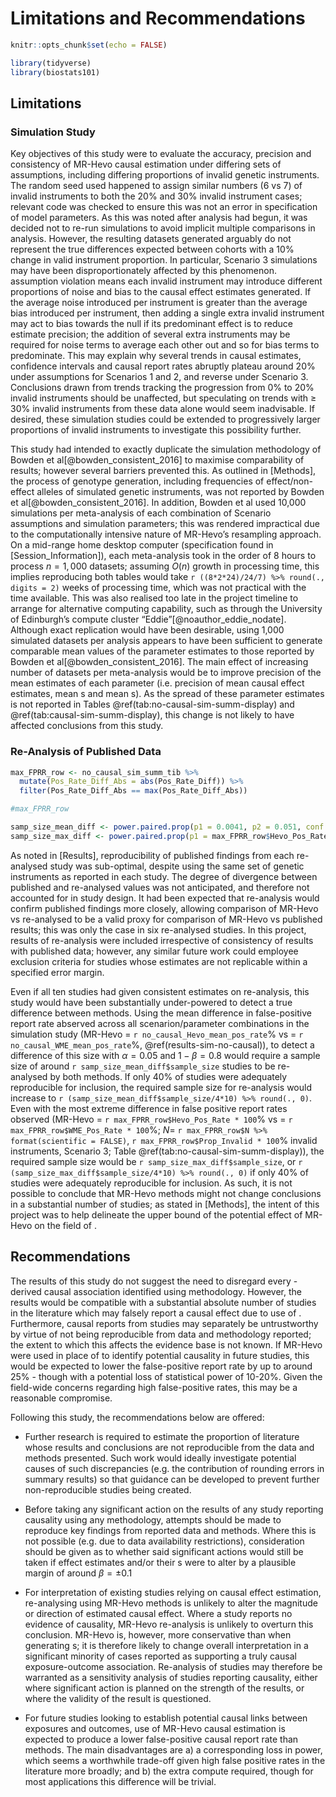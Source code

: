 # Limitations and Recommendations

```r
knitr::opts_chunk$set(echo = FALSE)

library(tidyverse)
library(biostats101)

```


## Limitations 

### Simulation Study {#lim-sim}

Key objectives of this study were to evaluate the accuracy, precision and consistency of MR-Hevo causal estimation under differing sets of assumptions, including differing proportions of invalid genetic instruments. The random seed used happened to assign similar numbers (6 vs 7) of invalid instruments to both the 20% and 30% invalid instrument cases; relevant code was checked to ensure this was not an error in specification of model parameters. As this was noted after analysis had begun, it was decided not to re-run simulations to avoid implicit multiple comparisons in analysis. However, the resulting datasets generated arguably do not represent the true differences expected between cohorts with a 10% change in valid instrument proportion. In particular, Scenario 3 simulations may have been disproportionately affected by this phenomenon. \acr{InSIDE} assumption violation means each invalid instrument may introduce different proportions of noise and bias to the causal effect estimates generated. If the average noise introduced per instrument is greater than the average bias introduced per instrument, then adding a single extra invalid instrument may act to bias towards the null if its predominant effect is to reduce estimate precision; the addition of several extra instruments may be required for noise terms to average each other out and so for bias terms to predominate. This may explain why several trends in causal estimates, confidence intervals and causal report rates abruptly plateau around 20% under assumptions for Scenarios 1 and 2, and reverse under Scenario 3. Conclusions drawn from trends tracking the progression from 0% to 20% invalid instruments should be unaffected, but speculating on trends with $\ge$ 30% invalid instruments from these data alone would seem inadvisable. If desired, these simulation studies could be extended to progressively larger proportions of invalid instruments to investigate this possibility further.

This study had intended to exactly duplicate the simulation methodology of Bowden et al[@bowden_consistent_2016] to maximise comparability of results; however several barriers prevented this. As outlined in [Methods], the process of genotype generation, including frequencies of effect/non-effect alleles of simulated genetic instruments, was not reported by Bowden et al[@bowden_consistent_2016]. In addition, Bowden et al used 10,000 simulations per meta-analysis of each combination of Scenario assumptions and simulation parameters; this was rendered impractical due to the computationally intensive nature of MR-Hevo's resampling approach. On a mid-range home desktop computer (specification found in [Session_Information]), each meta-analysis took in the order of 8 hours to process $n = 1,000$ datasets; assuming $O(n)$ growth in processing time, this implies reproducing both tables would take `r ((8*2*24)/24/7) %>% round(., digits = 2)` weeks of processing time, which was not practical with the time available. This was also realised too late in the project timeline to arrange for alternative computing capability, such as through the University of Edinburgh's compute cluster "Eddie"[@noauthor_eddie_nodate]. Although exact replication would have been desirable, using 1,000 simulated datasets per analysis appears to have been sufficient to generate comparable mean values of the parameter estimates to those reported by Bowden et al[@bowden_consistent_2016]. The main effect of increasing number of datasets per meta-analysis would be to improve precision of the mean estimates of each parameter (i.e. precision of mean causal effect estimates, mean \acr{SE}s and mean \acr{CI}s). As the spread of these parameter estimates is not reported in Tables \@ref(tab:no-causal-sim-summ-display) and \@ref(tab:causal-sim-summ-display), this change is not likely to have affected conclusions from this study.



### Re-Analysis of Published Data {#lim-cite}
```r

max_FPRR_row <- no_causal_sim_summ_tib %>% 
  mutate(Pos_Rate_Diff_Abs = abs(Pos_Rate_Diff)) %>% 
  filter(Pos_Rate_Diff_Abs == max(Pos_Rate_Diff_Abs))

#max_FPRR_row

samp_size_mean_diff <- power.paired.prop(p1 = 0.0041, p2 = 0.051, conf.level = 0.95,power = 0.8,alternative = "two.sided")
samp_size_max_diff <- power.paired.prop(p1 = max_FPRR_row$Hevo_Pos_Rate, p2 = max_FPRR_row$WME_Pos_Rate, conf.level = 0.95,power = 0.8,alternative = "two.sided")

```

As noted in [Results], reproducibility of published findings from each re-analysed study was sub-optimal, despite using the same set of genetic instruments as reported in each study. The degree of divergence between published and re-analysed values was not anticipated, and therefore not accounted for in study design. It had been expected that \acr{WME} re-analysis would confirm published findings more closely, allowing comparison of MR-Hevo vs re-analysed to be a valid proxy for comparison of MR-Hevo vs published \acr{WME} results; this was only the case in six re-analysed studies. In this project, results of re-analysis were included irrespective of consistency of results with published data; however, any similar future work could employee exclusion criteria for studies whose estimates are not replicable within a specified error margin.

Even if all ten studies had given consistent estimates on re-analysis, this study would have been substantially under-powered to detect a true difference between methods. Using the mean difference in false-positive report rate abserved across all scenarion/parameter combinations in the simulation study (MR-Hevo = `r no_causal_Hevo_mean_pos_rate`% vs \acr{WME} = `r no_causal_WME_mean_pos_rate`%, \@ref(results-sim-no-causal)), to detect a difference of this size with $\alpha = 0.05$ and $1 - \beta = 0.8$ would require a sample size of around `r samp_size_mean_diff$sample_size` studies to be re-analysed by both methods. If only 40% of studies were adequately reproducible for inclusion, the required sample size for re-analysis would increase to `r (samp_size_mean_diff$sample_size/4*10) %>% round(., 0)`. Even with the most extreme difference in false positive report rates observed (MR-Hevo = `r max_FPRR_row$Hevo_Pos_Rate * 100`% vs \acr{WME} = `r max_FPRR_row$WME_Pos_Rate * 100`%;  $N =$ `r max_FPRR_row$N %>% format(scientific = FALSE)`, `r max_FPRR_row$Prop_Invalid * 100`% invalid instruments, Scenario 3; Table \@ref(tab:no-causal-sim-summ-display)), the required sample size would be `r samp_size_max_diff$sample_size`, or `r (samp_size_max_diff$sample_size/4*10) %>% round(., 0)` if only 40% of studies were adequately reproducible for inclusion. As such, it is not possible to conclude that MR-Hevo methods might not change conclusions in a substantial number of studies; as stated in [Methods], the intent of this project was to help delineate the upper bound of the potential effect of MR-Hevo on the field of \acr{MR}.

## Recommendations

The results of this study do not suggest the need to disregard every \acr{MR}-derived causal association identified using \acr{WME} methodology. However, the results would be compatible with a substantial absolute number of studies in the literature which may falsely report a causal effect due to use of \acr{WME}. Furthermore, causal reports from \acr{MR} studies may separately be untrustworthy by virtue of not being reproducible from data and methodology reported; the extent to which this affects the \acr{MR} evidence base is not known. If MR-Hevo were used in place of \acr{WME} to identify potential causality in future \acr{MR} studies, this would be expected to lower the false-positive report rate by up to around 25% - though with a potential loss of statistical power of 10-20%. Given the field-wide concerns regarding high false-positive rates, this may be a reasonable compromise.

Following this study, the recommendations below are offered:

- Further research is required to estimate the proportion of \acr{MR} literature whose results and conclusions are not reproducible from the data and methods presented. Such work would ideally investigate potential causes of such discrepancies (e.g. the contribution of rounding errors in summary results) so that guidance can be developed to prevent further non-reproducible studies being created.

- Before taking any significant action on the results of any \acr{MR} study reporting causality using any methodology, attempts should be made to reproduce key findings from reported data and methods. Where this is not possible (e.g. due to data availability restrictions), consideration should be given as to whether said significant actions would still be taken if effect estimates and/or their \acr{CI}s were to alter by a plausible margin of around $\beta = \pm 0.1$

- For interpretation of existing \acr{MR} studies relying on \acr{WME} causal effect estimation, re-analysing using MR-Hevo methods is unlikely to alter the magnitude or direction of estimated causal effect. Where a \acr{WME} \acr{MR} study reports no evidence of causality, MR-Hevo re-analysis is unlikely to overturn this conclusion. MR-Hevo is, however, more conservative than \acr{WME} when generating \acr{CI}s; it is therefore likely to change overall interpretation in a significant minority of cases reported as supporting a truly causal exposure-outcome association. Re-analysis of \acr{WME} \acr{MR} studies may therefore be warranted as a sensitivity analysis of \acr{WME} \acr{MR} studies reporting causality, either where significant action is planned on the strength of the results, or where the validity of the result is questioned.

- For future \acr{MR} studies looking to establish potential causal links between exposures and outcomes, use of MR-Hevo causal estimation is expected to produce a lower false-positive causal report rate than \acr{WME} methods. The main disadvantages are a) a corresponding loss in power, which seems a worthwhile trade-off given high false positive rates in the \acr{MR} literature more broadly; and b) the extra compute required, though for most applications this difference will be trivial.